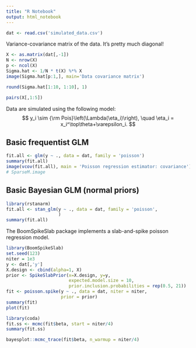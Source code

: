 ```yaml
---
title: "R Notebook"
output: html_notebook
---
```


```r
dat <- read.csv('simulated_data.csv')
```

Variance-covariance matrix of the data. It's pretty much diagonal!
```r
X <- as.matrix(dat[,-1])
N <- nrow(X)
p <- ncol(X)
Sigma.hat <- 1/N * t(X) %*% X
image(Sigma.hat[p:1,], main='Data covariance matrix')
```

```r
round(Sigma.hat[1:10, 1:10], 1)
```

```r
pairs(X[,1:5])
```

Data are simulated using the following model:
$$ y_i \sim {\rm Pois}\left(\Lambda(\eta_i)\right), \quad \eta_i = x_i^\top\theta+\varepsilon_i.
$$

## Basic frequentist GLM
```r
fit.all <- glm(y ~ ., data = dat, family = 'poisson')
summary(fit.all)
image(vcov(fit.all), main = 'Poisson regression estimator: covariance')
# SparseM.image
```

## Basic Bayesian GLM (normal priors)

```r
library(rstanarm)
fit.all <- stan_glm(y ~ ., data = dat, family = 'poisson',
                    )
summary(fit.all)
```


The BoomSpikeSlab package implements a slab-and-spike poisson regression
model.

```r
library(BoomSpikeSlab)
set.seed(123)
niter = 1e3
y <- dat[,'y']
X.design <- cbind(alpha=1, X)
prior <- SpikeSlabPrior(x=X.design, y=y,
                        expected.model.size = 10,
                        prior.inclusion.probabilities = rep(0.5, 21))
fit <- poisson.spike(y ~ ., data = dat, niter = niter,
                     prior = prior)
summary(fit)
plot(fit)
```

```r
library(coda)
fit.ss <- mcmc(fit$beta, start = niter/4)
summary(fit.ss)
```

```r
bayesplot::mcmc_trace(fit$beta, n_warmup = niter/4)
```



